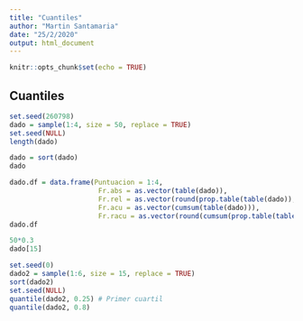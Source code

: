 ```yaml
---
title: "Cuantiles"
author: "Martin Santamaria"
date: "25/2/2020"
output: html_document
---
```


```r
knitr::opts_chunk$set(echo = TRUE)
```

## Cuantiles

```r
set.seed(260798)
dado = sample(1:4, size = 50, replace = TRUE)
set.seed(NULL)
length(dado)

dado = sort(dado)
dado
```

```r
dado.df = data.frame(Puntuacion = 1:4,
                      Fr.abs = as.vector(table(dado)),
                      Fr.rel = as.vector(round(prop.table(table(dado)), 2)),
                      Fr.acu = as.vector(cumsum(table(dado))),
                      Fr.racu = as.vector(round(cumsum(prop.table(table(dado))), 2)))
dado.df

50*0.3
dado[15]
```

```r
set.seed(0)
dado2 = sample(1:6, size = 15, replace = TRUE)
sort(dado2)
set.seed(NULL)
quantile(dado2, 0.25) # Primer cuartil
quantile(dado2, 0.8)
```

